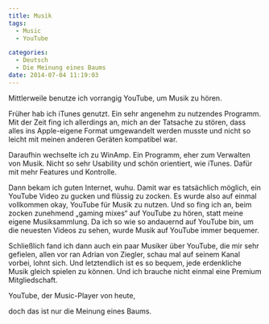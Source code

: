 ```yaml
---
title: Musik
tags:
  - Music
  - YouTube

categories:
  - Deutsch
  - Die Meinung eines Baums
date: 2014-07-04 11:19:03
---
```


Mittlerweile benutze ich vorrangig YouTube, um Musik zu hören.

Früher hab ich iTunes genutzt. Ein sehr angenehm zu nutzendes Programm. Mit der Zeit fing ich allerdings an, mich an der Tatsache zu stören, dass alles ins Apple-eigene Format umgewandelt werden musste und nicht so leicht mit meinen anderen Geräten kompatibel war.

Daraufhin wechselte ich zu WinAmp. Ein Programm, eher zum Verwalten von Musik. Nicht so sehr Usability und schön orientiert, wie iTunes. Dafür mit mehr Features und Kontrolle.

Dann bekam ich guten Internet, wuhu. Damit war es tatsächlich möglich, ein YouTube Video zu gucken und flüssig zu zocken. Es wurde also auf einmal vollkommen okay, YouTube für Musik zu nutzen. Und so fing ich an, beim zocken zunehmend „gaming mixes“ auf YouTube zu hören, statt meine eigene Musiksammlung. Da ich so wie so andauernd auf YouTube bin, um die neuesten Videos zu sehen, wurde Musik auf YouTube immer bequemer.

Schließlich fand ich dann auch ein paar Musiker über YouTube, die mir sehr gefielen, allen vor ran Adrian von Ziegler, schau mal auf seinem Kanal vorbei, lohnt sich. Und letztendlich ist es so bequem, jede erdenkliche Musik gleich spielen zu können. Und ich brauche nicht einmal eine Premium Mitgliedschaft.

YouTube, der Music-Player von heute,

doch das ist nur die Meinung eines Baums.

